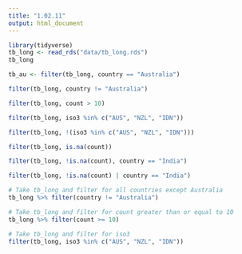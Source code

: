 ```yaml
---
title: "1.02.11"
output: html_document
---
```


```r
library(tidyverse)
tb_long <- read_rds("data/tb_long.rds")
tb_long
```
```r
tb_au <- filter(tb_long, country == "Australia")
```

```r
filter(tb_long, country != "Australia")

```
```r
filter(tb_long, count > 10)

```
```r
filter(tb_long, iso3 %in% c("AUS", "NZL", "IDN"))

```
```r
filter(tb_long, !(iso3 %in% c("AUS", "NZL", "IDN")))

```
```r
filter(tb_long, is.na(count))

```
```r
filter(tb_long, !is.na(count), country == "India")

```
```r
filter(tb_long, !is.na(count) | country == "India")

```

```r
# Take tb_long and filter for all countries except Australia
tb_long %>% filter(country != "Australia")

# Take tb_long and filter for count greater than or equal to 10
tb_long %>% filter(count >= 10)

# Take tb_long and filter for iso3 
filter(tb_long, iso3 %in% c("AUS", "NZL", "IDN"))
```

